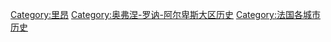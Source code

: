 [[Category:里昂|Category:里昂]]
[[Category:奥弗涅-罗讷-阿尔卑斯大区历史|Category:奥弗涅-罗讷-阿尔卑斯大区历史]]
[[Category:法国各城市历史|Category:法国各城市历史]]